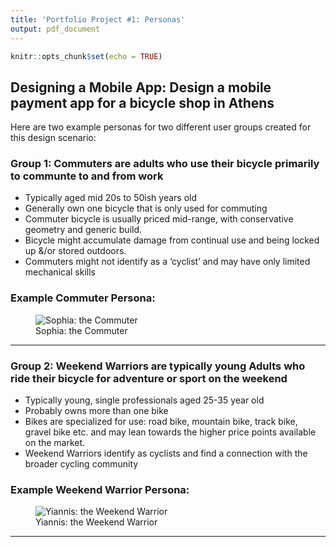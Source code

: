 ```yaml
---
title: 'Portfolio Project #1: Personas'
output: pdf_document
---
```


```r
knitr::opts_chunk$set(echo = TRUE)
```

## Designing a Mobile App: **Design a mobile payment app for a bicycle shop in Athens** 

Here are two example personas for two different user groups created for this design scenario:


### **Group 1**: Commuters are adults who use their bicycle primarily to communte to and from work  

* Typically aged mid 20s to 50ish years old
* Generally own one bicycle that is only used for commuting
* Commuter bicycle is usually priced mid-range, with conservative geometry and generic build.
* Bicycle might accumulate damage from continual use and being locked up &/or stored outdoors.
* Commuters might not identify as a 'cyclist' and may have only limited mechanical skills

### Example Commuter Persona:

![Sophia: the Commuter](persona2.png)

***

### **Group 2**: Weekend Warriors are typically young Adults who ride their bicycle for adventure or sport on the weekend

* Typically young, single professionals aged 25-35 year old
* Probably owns more than one bike
* Bikes are specialized for use: road bike, mountain bike, track bike, gravel bike etc. and may lean towards the higher price points available on the market.
* Weekend Warriors identify as cyclists and find a connection with the broader cycling community

### Example Weekend Warrior Persona:

![Yiannis: the Weekend Warrior](persona4.png)

***
<br><br><br>